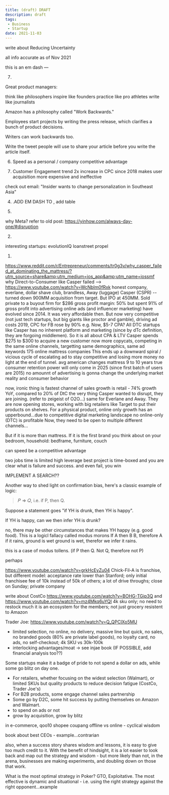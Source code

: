 ```yaml
---
title: (draft) DRAFT
description: draft
tags:
 - Business
 - Startup
date: 2021-11-03
---
```


write about Reducing Uncertainty


<p style={{fontSize: "0.7em", fontStyle: "italic"}}>all info accurate as of Nov 2021</p>

this is an em dash —


7)
Great product managers:

think like philosophers
inspire like founders
practice like pro athletes
write like journalists

Amazon has a philosophy called "Work Backwards."

Employees start projects by writing the press release, which clarifies a bunch of product decisions. 

Writers can work backwards too.

Write the tweet people will use to share your article before you write the article itself.


6)  Speed as a personal / company competitive advantage

5)  Customer Engagement trend
2x increase in CPC since 2018 makes user acquisition more expensive and ineffective

check out email: "Insider wants to change personalization in Southeast Asia"

4)  .ADD EM DASH TO , add table

3)
why Meta?  refer to old post:  https://yinhow.com/always-day-one/#disruption

2)
interesting startups:
evolutionIQ
loanstreet
propel

1)
https://www.reddit.com/r/Entrepreneur/comments/tr0g3v/why_casper_failed_at_dominating_the_mattress/?utm_source=share&amp;utm_medium=ios_app&amp;utm_name=iossmf
why Direct-to-Consumer like Casper failed -->  https://www.youtube.com/watch?v=WcNbIm0fRxk
honest company, everlane, dollar shave club, brandless, Away (luggage)
Casper (CSPR) -- turned down 900MM acquisition from target. But IPO at 450MM. Sold private to a buyout firm for $286
gross profit margin: 50%
but spent 91% of gross profit into advertising
online ads (and influencer marketing) have evolved since 2014. It was very affordable then. But now very competitive (not just tech startups, but big giants like proctor and gamble), driving ad costs
2019, CPC for FB rose by 90%
e.g. Now, $5-7 CPA?
All DTC startups like Casper has no inherent platform and marketing (since by dTc definition, they are forgoing middlemen). So it is all about CPA & LTV
Casper spends $275 to $300 to acquire a new customer
now more copycats, competing in the same online channels, targetting same demographics, same ad keywords
175 online mattress companies
This ends up a downward spiral / vicious cycle of escalating ad to stay competitive and losing more money
no light at the end of tunnel.
avg american changes mattress 9 to 10 years
true consumer retention power will only come in 2025 (since first batch of users are 2015)
no amounnt of advertising is gonna change the underlying market reality and consumer behavior

now, ironic thing is fastest channel of sales growth is retail - 74% growth YoY, compared to 20% of DtC
the very thing Casper wanted to disrupt, they are joining. (refer to zeigeist of O2O...)
same for Everlane and Away. They are now opening stores, working with big retailers like Target to put their products on shelves.
For a physical product,  online only growth has an upperbound...due to competitive digital marketing landscape
no online-only (DTC) is profitable
Now, they need to be open to multiple different channels...

But if it is more than mattress. If it is the first brand you think about on your bedroom, household:  bedframe, furniture, couch



can speed be a competitive advantage


two jobs
time is limited
high leverage
best project is time-boxed and you are clear what is failure and success. and even fail, you win


IMPLEMENT A SEARCH??









Another way to shed light on confirmation bias, here's a classic example of logic:

> 𝑃 ⇒ 𝑄, i.e. if P, then Q.

Suppose a statement goes "if YH is drunk, then YH is happy".

If YH is happy, can we then infer YH is drunk?

no,  there may be other circumstances that makes YH happy (e.g. good food).
This is a logicl fallacy called modus morons
If A then B
B, therefore A
if it rains, ground is wet
ground is wet, therefor we infer it rains.


this is a case of modus tollens. (if P then Q. Not Q, therefore not P)

perhaps 


https://www.youtube.com/watch?v=grkHcEyZu04
Chick-Fil-A is franchise, but different model: acceptance rate lower than Stanford; only initial franchisee fee of 10k instead of 50k of others; a lot of drive throughs; close on Sunday; private company

write about CostCo https://www.youtube.com/watch?v=BOHG-TGip3Q  and https://www.youtube.com/watch?v=mz4Mkq6uYQI
4k sku only; no need to restock much
it is an ecosystem for the members; not just grocery
resistent to Amazon

Trader Joe: https://www.youtube.com/watch?v=Q_QPClXo5MU
- limited selection, no online, no delivery, massive line but quick, no sales, no branded goods (80% are private label goods), no loyalty card, no ads, no self-checkout; 4k SKU vs 30k-100k
- interlocking advantages/moat -> see injae book
(IF POSSIBLE, add financial analysis too??)




Some startups make it a badge of pride to not spend a dollar on ads, while some go blitz on day one.

- For retailers, whether focusing on the widest selection (Walmart), or limited SKUs but quality products to reduce decision fatigue (CostCo, Trader Joe's)
- For B2B products, some engage channel sales partnership
- Some go by D2C, some hit success by putting themselves on Amazon and Walmart.
- to spend on ads or not
- grow by acquisition, grow by blitz

in e-commerce, qoo10 shopee coupang
offline vs online - cyclical wisdom

book about best CEOs - example...contrarian




also, when a success story shares wisdom and lessons, it is easy to give too much credit to it. 
With the benefit of hindsight, it is a lot easier to look back and map out the strategy and wisdom  - but more likely than not, in the arena, businesses are making experiments, and doubling down on those that work.



What is the most optimal strategy in Poker? GTO, Exploitative.
The most effective is dynamic and situational - i.e. using the right strategy against the right opponent...example
